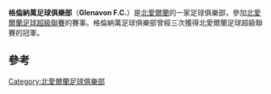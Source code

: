 {{noteTA|G1=football
|1=zh-hans:格伦纳万; zh-hk:基拿雲; zh-tw: 格倫納萬;
}}
{{Infobox football club
| clubname   = 基拿雲
| image      = 
| fullname   = Glenavon Football Club
| motto      = Be Just and Fear Not
| nickname   = ''The Lurgan Blues,<br> The Mourneview Aces''
| founded    = November 1889; 125 years ago
| ground     = [[Mourneview_Park|Mourneview Park]], [[Lurgan|Lurgan]]<br> [[County_Armagh|Co. Armagh]]
| capacity   = 4,160 (4,000 seated)<ref>[http://www.worldstadiums.com/europe/countries/united_kingdom/northern_ireland.shtml www.worldstadiums.com]</ref>
| chairman   = Adrian Teer
| manager    = [[Gary_Hamilton_(footballer_born_1980)|Gary Hamilton]] (player-manager)
| league     = [[北愛爾蘭超級足球聯賽|北愛爾蘭超級足球聯賽]]
| season     = 2021–22
| position   = 北愛超，第 7 位
| pattern_la1=|pattern_b1=|pattern_ra1=
| leftarm1=0000FF|body1=0000FF|rightarm1=0000FF|shorts1=FFFFFF|socks1=0000FF
| pattern_la2=_navyborder|pattern_b2=_vnecknavy|pattern_ra2=_navyborder
| leftarm2=F88017|body2=F88017|rightarm2=F88017|shorts2=15317E|socks2=15317E
}}

'''格倫納萬足球俱樂部'''（'''Glenavon F.C.'''）是[[北愛爾蘭|北愛爾蘭]]的一家足球俱樂部，參加[[北愛爾蘭足球超級聯賽|北愛爾蘭足球超級聯賽]]的賽事。格倫納萬足球俱樂部曾經三次獲得北愛爾蘭足球超級聯賽的冠軍。

== 參考 ==
{{reflist}}

[[Category:北愛爾蘭足球俱樂部|Category:北愛爾蘭足球俱樂部]]